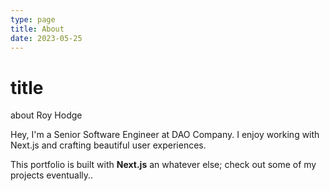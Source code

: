 ```yaml
---
type: page
title: About
date: 2023-05-25
---
```


# title
about
Roy Hodge

Hey, I'm a Senior Software Engineer at DAO Company. 
I enjoy working with Next.js and crafting beautiful user experiences.

This portfolio is built with **Next.js** an whatever else;
check out some of my projects eventually..
